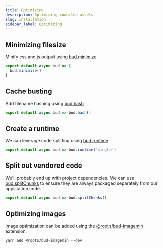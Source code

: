 ```yaml
---
title: Optimizing
description: Optimizing compiled assets
slug: installation
sidebar_label: Optimizing
---
```


## Minimizing filesize

Minify css and js output using [bud.minimize](/docs/bud.minimize)

```js {4} title=bud.config.js
export default async bud => {
  bud.minimize()
}
```

## Cache busting

Add filename hashing using [bud.hash](/docs/bud.hash)

```js {14} title=bud.config.js
export default async bud => bud.hash()
```

## Create a runtime

We can leverage code splitting using [bud.runtime](/docs/bud.runtime)

```js {15} title=bud.config.js
export default async bud => bud.runtime('single')
```

## Split out vendored code

We'll probably end up with project dependencies. We can use [bud.splitChunks](/docs/bud.splitChunks) to ensure
they are always packaged separately from our application code.

```js {16} title=bud.config.js
export default async bud => bud.splitChunks()
```

## Optimizing images

Image optimization can be added using the [@roots/bud-imagemin](/extensions/bud-imagemin) extension.

```yarn2npm
yarn add @roots/bud-imagemin --dev
```
